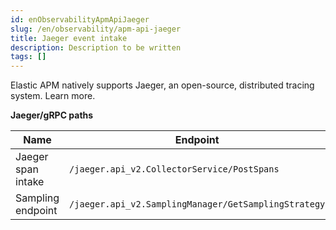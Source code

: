 ```yaml
---
id: enObservabilityApmApiJaeger
slug: /en/observability/apm-api-jaeger
title: Jaeger event intake
description: Description to be written
tags: []
---
```


<div id="apm-api-jaeger"></div>

Elastic APM natively supports Jaeger, an open-source, distributed tracing system.
<DocLink id="enObservabilityApmJaegerIntegration">Learn more</DocLink>.

**Jaeger/gRPC paths**

| Name | Endpoint |
|---|---|
| Jaeger span intake | `/jaeger.api_v2.CollectorService/PostSpans` |
| Sampling endpoint | `/jaeger.api_v2.SamplingManager/GetSamplingStrategy` |